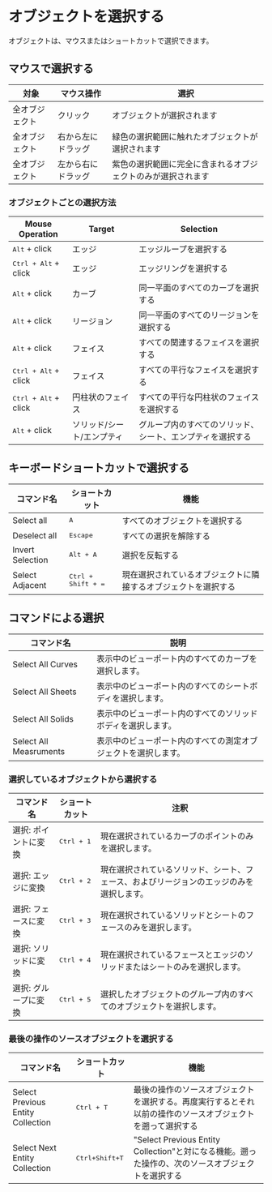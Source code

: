 
# オブジェクトを選択する

オブジェクトは、マウスまたはショートカットで選択できます。

## マウスで選択する

| 対象           | マウス操作    | 選択                                                      |
| -------------- | ------------------ | -------------------------------------------------------------- |
| 全オブジェクト | クリック           | オブジェクトが選択されます                                             |
| 全オブジェクト | 右から左にドラッグ | 緑色の選択範囲に触れたオブジェクトが選択されます             |
| 全オブジェクト | 左から右にドラッグ | 紫色の選択範囲に完全に含まれるオブジェクトのみが選択されます |

<VideoPlayer fileName="mouse-drag-selection"/>

### オブジェクトごとの選択方法

| Mouse Operation               | Target                     | Selection                                                  |
| ----------------------------- | -------------------------- | ---------------------------------------------------------- |
| <kbd>Alt</kbd> + click        | エッジ                     | エッジループを選択する                                     |
| <kbd>Ctrl + Alt</kbd> + click | エッジ                     | エッジリングを選択する                                     |
| <kbd>Alt</kbd> + click        | カーブ                     | 同一平面のすべてのカーブを選択する                         |
| <kbd>Alt</kbd> + click        | リージョン                 | 同一平面のすべてのリージョンを選択する                     |
| <kbd>Alt</kbd> + click        | フェイス                   | すべての関連するフェイスを選択する                         |
| <kbd>Ctrl + Alt</kbd> + click | フェイス                   | すべての平行なフェイスを選択する                           |
| <kbd>Ctrl + Alt</kbd> + click | 円柱状のフェイス           | すべての平行な円柱状のフェイスを選択する                   |
| <kbd>Alt</kbd> + click        | ソリッド/シート/エンプティ | グループ内のすべてのソリッド、シート、エンプティを選択する |

## キーボードショートカットで選択する

| コマンド名        | ショートカット              | 機能                                                           |
| ----------------- | --------------------------- | -------------------------------------------------------------- |
| Select all        | <kbd>A</kbd>                | すべてのオブジェクトを選択する                                 |
| Deselect all      | <kbd>Escape</kbd>           | すべての選択を解除する                                         |
| Invert Selection  | <kbd>Alt + A</kbd>          | 選択を反転する                                                 |
| Select Adjacent   | <kbd>Ctrl + Shift + =</kbd> | 現在選択されているオブジェクトに隣接するオブジェクトを選択する |

## コマンドによる選択
| コマンド名      | 説明                                                     |
| ----------------- | ------------------------------------------------------- |
| Select All Curves                 | 表示中のビューポート内のすべてのカーブを選択します。  |
| Select All Sheets                 | 表示中のビューポート内のすべてのシートボディを選択します。  |
| Select All Solids                 | 表示中のビューポート内のすべてのソリッドボディを選択します。  |
| Select All Measruments            | 表示中のビューポート内のすべての測定オブジェクトを選択します。  |

### 選択しているオブジェクトから選択する

| コマンド名                         | ショートカット         | 注釈                                                                                   |
| --------------------------------- | --------------------- | -------------------------------------------------------------------------------------- |
| 選択: ポイントに変換               | <kbd>Ctrl + 1</kbd>   | 現在選択されているカーブのポイントのみを選択します。                                     |
| 選択: エッジに変換                 | <kbd>Ctrl + 2</kbd>   | 現在選択されているソリッド、シート、フェース、およびリージョンのエッジのみを選択します。 |
| 選択: フェースに変換               | <kbd>Ctrl + 3</kbd>   | 現在選択されているソリッドとシートのフェースのみを選択します。                         |
| 選択: ソリッドに変換               | <kbd>Ctrl + 4</kbd>   | 現在選択されているフェースとエッジのソリッドまたはシートのみを選択します。              |
| 選択: グループに変換               | <kbd>Ctrl + 5</kbd>   | 選択したオブジェクトのグループ内のすべてのオブジェクトを選択します。                     |


<VideoPlayer fileName="select-objects-included"/>

### 最後の操作のソースオブジェクトを選択する

| コマンド名                        | ショートカット              | 機能                                                                                                       |
| --------------------------------- | --------------------------- | ---------------------------------------------------------------------------------------------------------- |
| Select Previous Entity Collection | <kbd>Ctrl + T</kbd>         | 最後の操作のソースオブジェクトを選択する。再度実行するとそれ以前の操作のソースオブジェクトを遡って選択する |
| Select Next Entity Collection     | <kbd>Ctrl+Shift+T</kbd> | "Select Previous Entity Collection"と対になる機能。遡った操作の、次のソースオブジェクトを選択する          |

<VideoPlayer fileName="select-previous-entity-collection"/>